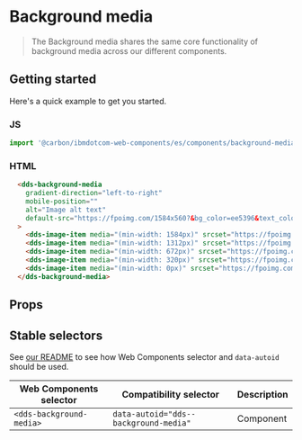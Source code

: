 
# Background media

> The Background media shares the same core functionality of background media across our different components.

## Getting started

Here's a quick example to get you started.

### JS

```javascript
import '@carbon/ibmdotcom-web-components/es/components/background-media/index.js';
```

### HTML

```html
  <dds-background-media
    gradient-direction="left-to-right"
    mobile-position=""
    alt="Image alt text"
    default-src="https://fpoimg.com/1584x560?&bg_color=ee5396&text_color=161616"
  >
    <dds-image-item media="(min-width: 1584px)" srcset="https://fpoimg.com/1584x560?&bg_color=ee5396&text_color=161616"> </dds-image-item>
    <dds-image-item media="(min-width: 1312px)" srcset="https://fpoimg.com/1594x887?text=16:9&bg_color=ee5396&text_color=161616"> </dds-image-item>
    <dds-image-item media="(min-width: 672px)" srcset="https://fpoimg.com/1594x887?text=16:9&bg_color=ee5396&text_color=161616"> </dds-image-item>
    <dds-image-item media="(min-width: 320px)" srcset="https://fpoimg.com/480x360?text=4:3&bg_color=ee5396&text_color=161616"> </dds-image-item>
    <dds-image-item media="(min-width: 0px)" srcset="https://fpoimg.com/480x360?text=4:3&bg_color=ee5396&text_color=161616"> </dds-image-item>
  </dds-background-media>
```

## Props

<Props of="dds-background-media" />

## Stable selectors

See [our README](https://github.com/carbon-design-system/carbon-for-ibm-dotcom/tree/master/packages/web-components#stable-selectors-for-analytics-and-integratione2e-testing-in-web-components) to see how Web Components selector and `data-autoid` should be used.

| Web Components selector | Compatibility selector            | Description |
| ----------------------- | --------------------------------- | ----------- |
| `<dds-background-media>`    | `data-autoid="dds--background-media"` | Component   |

<Description markdown={contributing} />
